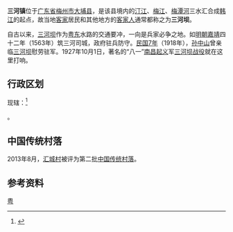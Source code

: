 {{中国乡级行政区|44/14/22/105/000
}}
'''三河镇'''位于[[广东省|广东省]][[梅州市|梅州市]][[大埔县|大埔县]]，是该县境内的[[汀江|汀江]]、[[梅江_(韩江支流)|梅江]]、[[梅潭河|梅潭河]]三水汇合成[[韩江|韩江]]的起点，故当地[[客家|客家]]居民和其他地方的[[客家人|客家人]]通常都称之为'''三河坝'''。

自古以来，[[三河坝|三河坝]]作为[[粤东|粤东]]水路的交通要冲，一向是兵家必争之地。如[[明朝|明朝]][[嘉靖|嘉靖]]四十二年（1563年）筑三河司城，政府驻兵防守。[[民国7年|民国7年]]（1918年），[[孙中山|孙中山]]曾亲临[[三河坝|三河坝]]慰劳驻军。1927年10月1日，著名的“八一”[[南昌起义|南昌起义]]军[[三河坝战役|三河坝战役]]就在这里打响。

==行政区划==
现辖：<ref>{{PRC admin/ref sgc|44/14/22/105/000}}</ref>

{{PRC admin/children|44/14/22/105/000}}。

==中国传统村落==
2013年8月，[[汇城村|汇城村]]被评为第二批[[中国传统村落|中国传统村落]]。

==参考资料==
{{reflist}}

{{PRC admin/navcat|44/14/22/105/000}}

{{中国历史文化名镇}}
[[Category:中国历史文化名镇|粤]]